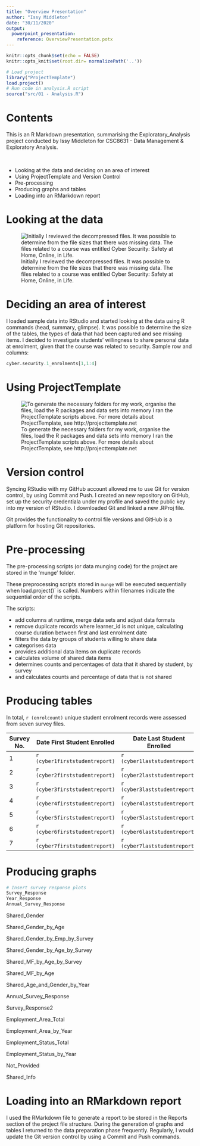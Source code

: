 ```yaml
---
title: "Overview Presentation"
author: "Issy Middleton"
date: "30/11/2020"
output: 
  powerpoint_presentation:
    reference: OverviewPresentation.potx
---
```


```r
knitr::opts_chunk$set(echo = FALSE)
knitr::opts_knit$set(root.dir= normalizePath('..'))
```

```r
# Load project
library("ProjectTemplate")
load.project()
# Run code in analysis.R script
source("src/01 - Analysis.R")
```

# Contents

This is an R Markdown presentation, summarising the Exploratory_Analysis project conducted by Issy Middleton for CSC8631 - Data Management & Exploratory Analysis.
<p>&nbsp;</p>
* Looking at the data and deciding on an area of interest
* Using ProjectTemplate and Version Control
* Pre-processing
* Producing graphs and tables
* Loading into an RMarkdown report

# Looking at the data

![Initially I reviewed the decompressed files. It was possible to determine from the file sizes that there was missing data. The files related to a course was entitled Cyber Security: Safety at Home, Online, in Life.](Images/Files.jpg)

# Deciding an area of interest

I loaded sample data into RStudio and started looking at the data using R commands (head, summary, glimpse). It was possible to determine the size of the tables, the types of data that had been captured and see missing items. I decided to investigate students’ willingness to share personal data at enrolment, given that the course was related to security. Sample row and columns:

```r
cyber.security.1_enrolments[1,1:4]
```

# Using ProjectTemplate
![To generate the necessary folders for my work, organise the files, load the R packages and data sets into memory I ran the ProjectTemplate scripts above. For more details about ProjectTemplate, see http://projecttemplate.net](Images/ProjectTemplateScript.jpg)

# Version control 

Syncing RStudio with my GitHub account allowed me to use Git for version control, by using Commit and Push. I created an new repository on GitHub, set up the security credentiala under my profile and saved the public key into my version of RStudio. I downloaded Git and linked a new .RProj file. 

Git provides the functionality to control file versions and GitHub is a platform for hosting Git repositories.

# Pre-processing

The pre-processing scripts (or data munging code) for the project are stored in the 'munge' folder. 

These preprocessing scripts stored in `munge` will be executed sequentially when load.project()` is called. Numbers within filenames indicate the sequential order of the scripts.

The scripts:

- add columns at runtime, merge data sets and adjust data formats
- remove duplicate records where learner_id is not unique, calculating course duration between first and last enrolment date
- filters the data by groups of students willing to share data
- categorises data
- provides additional data items on duplicate records
- calculates volume of shared data items 
- determines counts and percentages of data that it shared by student, by survey
- and calculates counts and percentage of data that is not shared 

# Producing tables

In total, `r (enrolcount)` unique student enrolment records were assessed from seven survey files. 

Survey No.|    Date First Student Enrolled   | Date Last Student Enrolled       |Duration (days) | No. of Students
--------|-----------------------------|------------------------------|--------------| ----------
1   |  `r (cyber1firststudentreport)` | `r (cyber1laststudentreport)`|`r format(cyber1durationdaysunique)` | `r (count1unique)`
2   |  `r (cyber2firststudentreport)` | `r (cyber2laststudentreport)`|`r format(cyber2durationdaysunique)` | `r (count2unique)`
3   |  `r (cyber3firststudentreport)` | `r (cyber3laststudentreport)`|`r format(cyber3durationdaysunique)` | `r (count3unique)`
4   |  `r (cyber4firststudentreport)` | `r (cyber4laststudentreport)`|`r format(cyber4durationdaysunique)` | `r (count4unique)`
5   |  `r (cyber5firststudentreport)` | `r (cyber5laststudentreport)`|`r format(cyber5durationdaysunique)` | `r (count5unique)`
6   |  `r (cyber6firststudentreport)` | `r (cyber6laststudentreport)`|`r format(cyber6durationdaysunique)` | `r (count6unique)`
7   |  `r (cyber7firststudentreport)` | `r (cyber7laststudentreport)`|`r format(cyber7durationdaysunique)` | `r (count7unique)`

# Producing graphs

```r
# Insert survey response plots
Survey_Response
Year_Response
Annual_Survey_Response

```


Shared_Gender

Shared_Gender_by_Age

Shared_Gender_by_Emp_by_Survey

Shared_Gender_by_Age_by_Survey
  
Shared_MF_by_Age_by_Survey
  
Shared_MF_by_Age

Shared_Age_and_Gender_by_Year

Annual_Survey_Response
  
Survey_Response2
  
Employment_Area_Total

Employment_Area_by_Year

Employment_Status_Total
                
Employment_Status_by_Year
       
Not_Provided

Shared_Info


# Loading into an RMarkdown report

I used the RMarkdown file to generate a report to be stored in the Reports section of the project file structure. During the generation of graphs and tables I returned to the data preparation phase frequently. Regularly, I would update the Git version control by using a Commit and Push commands. 